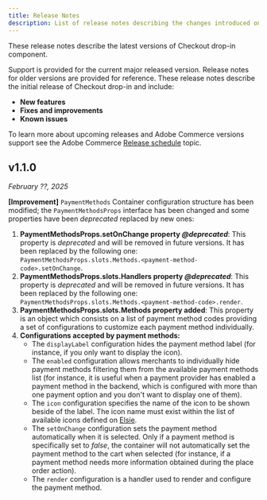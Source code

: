 ```yaml
---
title: Release Notes
description: List of release notes describing the changes introduced on each version for the Checkout drop-in component.
---
```



These release notes describe the latest versions of Checkout drop-in component.

Support is provided for the current major released version. Release notes for older versions are provided for reference.
These release notes describe the initial release of Checkout drop-in and include:
- **New features**
- **Fixes and improvements**
- **Known issues**

To learn more about upcoming releases and Adobe Commerce versions support see the Adobe Commerce [Release schedule](https://experienceleague.adobe.com/en/docs/commerce-operations/release/planning/schedule?lang=en) topic.

## v1.1.0
_February ??, 2025_

**[Improvement]** `PaymentMethods` Container configuration structure has been modified; the `PaymentMethodsProps` interface has been changed and some properties have been _deprecated_ replaced by new ones:

<Callouts columnCount="1">

1. **PaymentMethodsProps.setOnChange property _@deprecated_**: This property is _deprecated_ and will be removed in future versions. It has been replaced by the following one: `PaymentMethodsProps.slots.Methods.<payment-method-code>.setOnChange`.
1. **PaymentMethodsProps.slots.Handlers property _@deprecated_**: This property is _deprecated_ and will be removed in future versions. It has been replaced by the following one: `PaymentMethodsProps.slots.Methods.<payment-method-code>.render`.
1. **PaymentMethodsProps.slots.Methods property added**: This property is an object which consists on a list of payment method codes providing a set of configurations to customize each payment method individually.
1. **Configurations accepted by payment methods:**
    - The `displayLabel` configuration hides the payment method label (for instance, if you only want to display the icon).
    - The `enabled` configuration allows merchants to individually hide payment methods filtering them from the available payment methods list (for instance, it is useful when a payment provider has enabled a payment method in the backend, which is configured with more than one payment option and you don't want to display one of them).
    - The `icon` configuration specifies the name of the icon to be shown beside of the label. The icon name must exist within the list of available icons defined on [Elsie](https://elsie.dev/docs/?path=/story/components-icon--all-icons).
    - The `setOnChange` configuration sets the payment method automatically when it is selected. Only if a payment method is specifically set to _false_, the container will not automatically set the payment method to the cart when selected (for instance, if a payment method needs more information obtained during the place order action).
    - The `render` configuration is a handler used to render and configure the payment method.

</Callouts>
